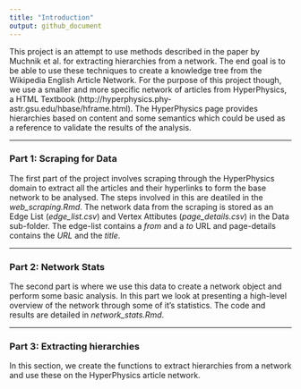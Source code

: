 ```yaml
---
title: "Introduction"
output: github_document
---
```


This project is an attempt to use methods described in the paper by Muchnik et al. for extracting hierarchies from a network. The end goal is to be able to use these techniques to create a knowledge tree from the Wikipedia English Article Network. For the purpose of this project though, we use a smaller and more specific network of articles from HyperPhysics, a HTML Textbook (http://hyperphysics.phy-astr.gsu.edu/hbase/hframe.html). The HyperPhysics page provides hierarchies based on content and some semantics which could be used as a reference to validate the results of the analysis. 

***

### Part 1: Scraping for Data

The first part of the project involves scraping through the HyperPhysics domain to extract all the articles and their hyperlinks to form the base network to be analysed. The steps involved in this are deatiled in the *web_scraping.Rmd*. The network data from the scraping is stored as an Edge List (*edge_list.csv*) and Vertex Attibutes (*page_details.csv*) in the Data sub-folder. The edge-list contains a _from_ and a _to_ URL and page-details contains the _URL_ and the _title_.

***

### Part 2: Network Stats

The second part is where we use this data to create a network object and perform some basic analysis. In this part we look at presenting a high-level overview of the network through some of it's statistics. The code and results are detailed in *network_stats.Rmd*. 

***

### Part 3: Extracting hierarchies

In this section, we create the functions to extract hierarchies from a network and use these on the HyperPhysics article network. 

